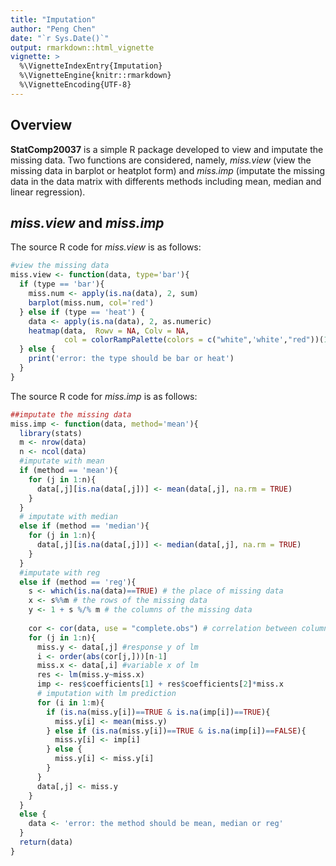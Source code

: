 ```yaml
---
title: "Imputation"
author: "Peng Chen"
date: "`r Sys.Date()`"
output: rmarkdown::html_vignette
vignette: >
  %\VignetteIndexEntry{Imputation}
  %\VignetteEngine{knitr::rmarkdown}
  %\VignetteEncoding{UTF-8}
---
```


## Overview


__StatComp20037__ is a simple R package developed to view and imputate the missing data. Two functions are considered, namely, _miss.view_ (view the missing data in barplot or heatplot form) and _miss.imp_ (imputate the missing data in the data matrix with differents methods including mean, median and linear regression). 


## _miss.view_ and _miss.imp_


The source R code for _miss.view_ is as follows:
```r

#view the missing data
miss.view <- function(data, type='bar'){
  if (type == 'bar'){
    miss.num <- apply(is.na(data), 2, sum)
    barplot(miss.num, col='red')
  } else if (type == 'heat') {
    data <- apply(is.na(data), 2, as.numeric)
    heatmap(data,  Rowv = NA, Colv = NA,
            col = colorRampPalette(colors = c("white",'white',"red"))(100))
  } else {
    print('error: the type should be bar or heat')
  }
}
```


The source R code for _miss.imp_ is as follows:
```r
##imputate the missing data
miss.imp <- function(data, method='mean'){
  library(stats)
  m <- nrow(data)
  n <- ncol(data)
  #imputate with mean
  if (method == 'mean'){
    for (j in 1:n){
      data[,j][is.na(data[,j])] <- mean(data[,j], na.rm = TRUE)
    }
  }
  # imputate with median
  else if (method == 'median'){
    for (j in 1:n){
      data[,j][is.na(data[,j])] <- median(data[,j], na.rm = TRUE)
    }
  }
  #imputate with reg
  else if (method == 'reg'){
    s <- which(is.na(data)==TRUE) # the place of missing data
    x <- s%%m # the rows of the missing data
    y <- 1 + s %/% m # the columns of the missing data
    
    cor <- cor(data, use = "complete.obs") # correlation between columns
    for (j in 1:n){
      miss.y <- data[,j] #response y of lm
      i <- order(abs(cor[j,]))[n-1]
      miss.x <- data[,i] #variable x of lm
      res <- lm(miss.y~miss.x)
      imp <- res$coefficients[1] + res$coefficients[2]*miss.x
      # imputation with lm prediction
      for (i in 1:m){
        if (is.na(miss.y[i])==TRUE & is.na(imp[i])==TRUE){
          miss.y[i] <- mean(miss.y)
        } else if (is.na(miss.y[i])==TRUE & is.na(imp[i])==FALSE){
          miss.y[i] <- imp[i]
        } else {
          miss.y[i] <- miss.y[i]
        }
      }
      data[,j] <- miss.y
    }
  }
  else {
    data <- 'error: the method should be mean, median or reg'
  }
  return(data)
}
```